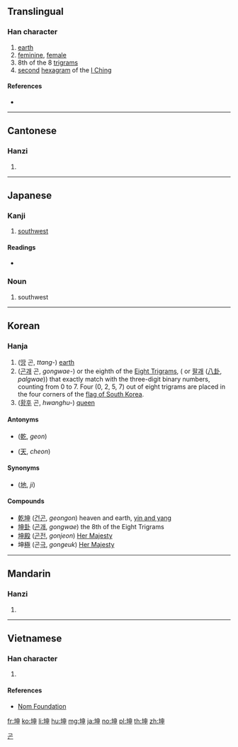 ==Translingual==

===Han character===
{{Han char|rn=32|rad=土|as=05|sn=8|four=45106|canj=GLWL|ids=⿰土申}}

# [[earth]]
# [[feminine]], [[female]]
# 8th of the 8 [[w:Ba Gua|trigrams]]
# [[second]] [[hexagram]] of the [[I Ching]]

====References====
* {{Han ref|kx=0226.140|dkj=04969|dj=0461.280|hdz=10431.070|uh=5764|ud=22372|bh=A95B|bd=43355}}

----

==Cantonese==

===Hanzi===
{{yue-hanzi|jyut=kwan1|y=kwan1}}

# {{defn|lang=yue|sort=土05}}

----

==Japanese==

===Kanji===
{{ja-kanji|grade=|rs=土05}}

# [[southwest]]

====Readings====
* {{ja-readings|on=[[こん]] (kon)|kun=[[つち]] (tsuchi), [[ひつじさる]] (hitsujisaru)}}

===Noun===
{{ja-noun|ひつじさる}}

# {{label|ja|obsolete|sort=ひつじさる}} southwest

----

==Korean==

===Hanja===
{{ko-hanja|hangeul=곤|rv=gon|mr=kon}}

# ([[땅]] 곤, ''ttang-'') [[earth]]
# ([[곤괘]] 곤, ''gongwae-'') {{lang|und|sc=Latinx|☷}} or the eighth of the [[Eight Trigrams]], ({{lang|und|sc=Latinx|☰☱☲☳☴☵☶☷}} or [[팔괘]] ([[w:Ba gua (concept)|八卦]], ''palgwae'')) that exactly match with the three-digit binary numbers, counting from 0 to 7. Four (0, 2, 5, 7) out of eight trigrams are placed in the four corners of the [[w:flag of South Korea|flag of South Korea]].
# ([[황후]] 곤, ''hwanghu-'') [[queen]]

====Antonyms====
* {{l|ko|건}} ([[乾]], ''geon'')
* {{l|ko|천}} ([[天]], ''cheon'')

====Synonyms====
* {{l|ko|지}} ([[地]], ''ji'')

====Compounds====
* [[乾坤]] ([[건곤]], ''geongon'') heaven and earth, [[w:yin and yang|yin and yang]]
* [[坤卦]] ([[곤괘]], ''gongwae'') the 8th of the Eight Trigrams
* [[坤殿]] ([[곤전]], ''gonjeon'') [[Her Majesty]]
* 坤[[極]] (곤[[극]], ''gongeuk'') [[Her Majesty]]

[[Category:Hanja readings|곤]]

----

==Mandarin==

===Hanzi===
{{cmn-hanzi|pin=[[kūn]] ([[kun1]])|wg=k'un<sup>1</sup>}}

# {{defn|lang=cmn|sort=土05}}

----

==Vietnamese==

===Han character===
{{vi-hantu|[[khôn]], [[khuôn]]|rs=土05}}

# {{defn|lang=vi|sort=土05}}

====References====
* [http://nomfoundation.org/common/nom_details.php?codepoint=5764 Nom Foundation]

[[fr:坤]]
[[ko:坤]]
[[li:坤]]
[[hu:坤]]
[[mg:坤]]
[[ja:坤]]
[[no:坤]]
[[pl:坤]]
[[th:坤]]
[[zh:坤]]